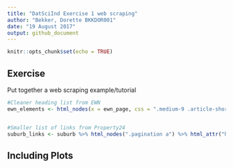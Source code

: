 ```yaml
---
title: "DatSciInd Exercise 1 web scraping"
author: "Bekker, Dorette BKKDOR001"
date: "19 August 2017"
output: github_document
---
```


```r
knitr::opts_chunk$set(echo = TRUE)
```

## Exercise

Put together a web scraping example/tutorial 

```r

#Cleaner heading list from EWN 
ewn_elements <- html_nodes(x = ewn_page, css = ".medium-9 .article-short h4, .medium-9 .home-splash h1")


#Smaller list of links from Property24
suburb_links <- suburb %>% html_nodes(".pagination a") %>% html_attr("href")

```

## Including Plots


```r


```


